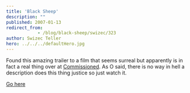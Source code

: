```yaml
---
title: 'Black Sheep'
description: ""
published: 2007-01-13
redirect_from: 
            - /blog/black-sheep/swizec/323
author: Swizec Teller
hero: ../../../defaultHero.jpg
---
```

Found this amazing trailer to a film that seems surreal but apparently is in fact a real thing over at [Commissioned](http://www.commissionedcomic.com). As O said, there is no way in hell a description does this thing justice so just watch it.

[Go here](<http://www.ifilm.com/video/2810911 >)